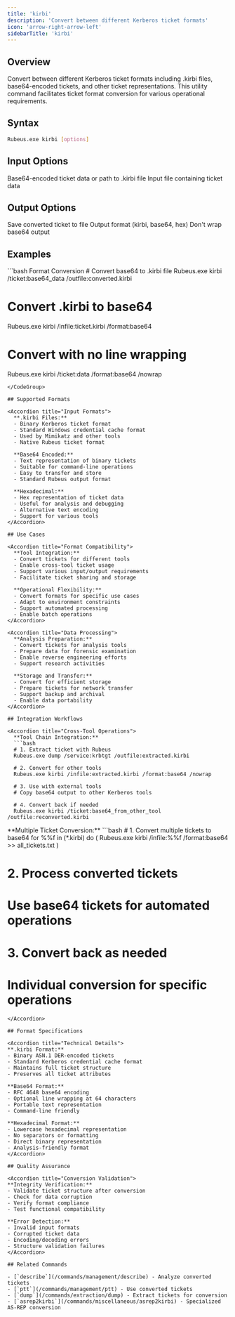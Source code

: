 ```yaml
---
title: 'kirbi'
description: 'Convert between different Kerberos ticket formats'
icon: 'arrow-right-arrow-left'
sidebarTitle: 'kirbi'
---
```


## Overview

Convert between different Kerberos ticket formats including .kirbi files, base64-encoded tickets, and other ticket representations. This utility command facilitates ticket format conversion for various operational requirements.

## Syntax

```bash
Rubeus.exe kirbi [options]
```

## Input Options

<ParamField path="ticket" type="string">
  Base64-encoded ticket data or path to .kirbi file
</ParamField>

<ParamField path="infile" type="string">
  Input file containing ticket data
</ParamField>

## Output Options

<ParamField path="outfile" type="string">
  Save converted ticket to file
</ParamField>

<ParamField path="format" type="string">
  Output format (kirbi, base64, hex)
</ParamField>

<ParamField path="nowrap" type="boolean">
  Don't wrap base64 output
</ParamField>

## Examples

<CodeGroup>
```bash Format Conversion
# Convert base64 to .kirbi file
Rubeus.exe kirbi /ticket:base64_data /outfile:converted.kirbi

# Convert .kirbi to base64
Rubeus.exe kirbi /infile:ticket.kirbi /format:base64

# Convert with no line wrapping
Rubeus.exe kirbi /ticket:data /format:base64 /nowrap
```
</CodeGroup>

## Supported Formats

<Accordion title="Input Formats">
  **.kirbi Files:**
  - Binary Kerberos ticket format
  - Standard Windows credential cache format
  - Used by Mimikatz and other tools
  - Native Rubeus ticket format

  **Base64 Encoded:**
  - Text representation of binary tickets
  - Suitable for command-line operations
  - Easy to transfer and store
  - Standard Rubeus output format

  **Hexadecimal:**
  - Hex representation of ticket data
  - Useful for analysis and debugging
  - Alternative text encoding
  - Support for various tools
</Accordion>

## Use Cases

<Accordion title="Format Compatibility">
  **Tool Integration:**
  - Convert tickets for different tools
  - Enable cross-tool ticket usage
  - Support various input/output requirements
  - Facilitate ticket sharing and storage

  **Operational Flexibility:**
  - Convert formats for specific use cases
  - Adapt to environment constraints
  - Support automated processing
  - Enable batch operations
</Accordion>

<Accordion title="Data Processing">
  **Analysis Preparation:**
  - Convert tickets for analysis tools
  - Prepare data for forensic examination
  - Enable reverse engineering efforts
  - Support research activities

  **Storage and Transfer:**
  - Convert for efficient storage
  - Prepare tickets for network transfer
  - Support backup and archival
  - Enable data portability
</Accordion>

## Integration Workflows

<Accordion title="Cross-Tool Operations">
  **Tool Chain Integration:**
  ```bash
  # 1. Extract ticket with Rubeus
  Rubeus.exe dump /service:krbtgt /outfile:extracted.kirbi

  # 2. Convert for other tools
  Rubeus.exe kirbi /infile:extracted.kirbi /format:base64 /nowrap

  # 3. Use with external tools
  # Copy base64 output to other Kerberos tools

  # 4. Convert back if needed
  Rubeus.exe kirbi /ticket:base64_from_other_tool /outfile:reconverted.kirbi
  ```
</Accordion>

<Accordion title="Batch Processing">
  **Multiple Ticket Conversion:**
  ```bash
  # 1. Convert multiple tickets to base64
  for %%f in (*.kirbi) do (
    Rubeus.exe kirbi /infile:%%f /format:base64 >> all_tickets.txt
  )

  # 2. Process converted tickets
  # Use base64 tickets for automated operations

  # 3. Convert back as needed
  # Individual conversion for specific operations
  ```
</Accordion>

## Format Specifications

<Accordion title="Technical Details">
  **.kirbi Format:**
  - Binary ASN.1 DER-encoded tickets
  - Standard Kerberos credential cache format
  - Maintains full ticket structure
  - Preserves all ticket attributes

  **Base64 Format:**
  - RFC 4648 base64 encoding
  - Optional line wrapping at 64 characters
  - Portable text representation
  - Command-line friendly

  **Hexadecimal Format:**
  - Lowercase hexadecimal representation
  - No separators or formatting
  - Direct binary representation
  - Analysis-friendly format
</Accordion>

## Quality Assurance

<Accordion title="Conversion Validation">
  **Integrity Verification:**
  - Validate ticket structure after conversion
  - Check for data corruption
  - Verify format compliance
  - Test functional compatibility

  **Error Detection:**
  - Invalid input formats
  - Corrupted ticket data
  - Encoding/decoding errors
  - Structure validation failures
</Accordion>

## Related Commands

- [`describe`](/commands/management/describe) - Analyze converted tickets
- [`ptt`](/commands/management/ptt) - Use converted tickets
- [`dump`](/commands/extraction/dump) - Extract tickets for conversion
- [`asrep2kirbi`](/commands/miscellaneous/asrep2kirbi) - Specialized AS-REP conversion